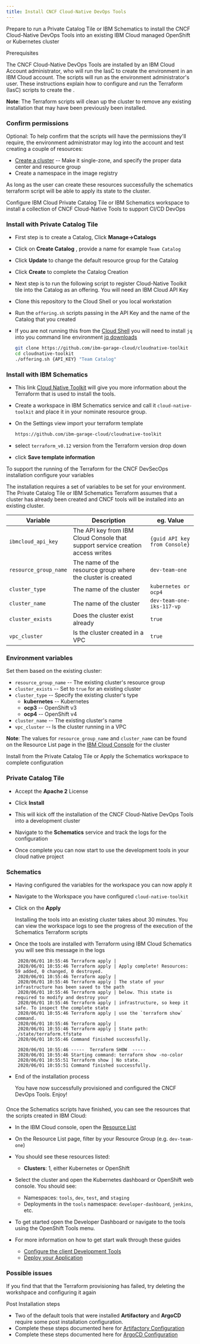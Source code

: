 ```yaml
---
title: Install CNCF Cloud-Native DevOps Tools
---
```



Prepare to run a Private Catalog Tile or IBM Schematics to install the CNCF Cloud-Native DevOps Tools into an existing IBM Cloud managed OpenShift or Kubernetes cluster

<Tabs>

<Tab label="Prerequisites">

<PageDescription>

Prerequisites

</PageDescription>

The CNCF Cloud-Native DevOps Tools are installed by an IBM Cloud Account administrator, who will run the IasC to create the environment in an IBM Cloud account. The scripts will run as the environment administrator's user. These instructions explain how to configure and run the Terraform (IasC) scripts to create the <Globals name="env" />.

<InlineNotification>

**Note**: The Terraform scripts will clean up the cluster to remove any existing installation that may have been previously been installed.

</InlineNotification>

### Confirm permissions

Optional: To help confirm that the scripts will have the permissions they'll require, the environment administrator may log into the account and test creating a couple of resources:
- [Create a cluster](https://cloud.ibm.com/kubernetes/catalog/cluster/create) -- Make it single-zone, and specify the proper data center and resource group
- Create a namespace in the image registry

As long as the user can create these resources successfully the schematics terraform script will be able to apply its state to the cluster.

</Tab>

<Tab label="Install">

<PageDescription>

Configure IBM Cloud Private Catalog Tile or IBM Schematics workspace to install a collection of CNCF Cloud-Native Tools to support CI/CD DevOps

</PageDescription>

### Install with Private Catalog Tile

<p></p>

- First step is to create a Catalog, Click **Manage->Catalogs**
- Click on **Create Catalog** , provide a name for example `Team Catalog`
- Click **Update** to change the default resource group for the Catalog
- Click **Create** to complete the Catalog Creation

- Next step is to run the following script to register Cloud-Native Toolkit
 tile into the Catalog as an offering. You will need an IBM Cloud API Key

- Clone this repository to the Cloud Shell or you local workstation
- Run the `offering.sh` scripts passing in the API Key and the name of the
 Catalog that you created
- If you are not running this from the [Cloud Shell](https://www.ibm.com/cloud/cloud-shell) you will need to install `jq` into you command line environment [jq downloads](https://stedolan.github.io/jq/download/)

    ```bash
    git clone https://github.com/ibm-garage-cloud/cloudnative-toolkit
    cd cloudnative-toolkit
    ./offering.sh {API_KEY} "Team Catalog"
    ```

### Install with IBM Schematics

<p></p>

- This link [Cloud Native Toolkit](https://github.com/ibm-garage-cloud/cloudnative-toolkit)
will give you more information about the Terraform that is used to install the tools.

- Create a workspace in IBM Schematics service and call it `cloud-native-toolkit` and place it in your nominate resource group.

- On the Settings view import your terraform template
    ```bash
    https://github.com/ibm-garage-cloud/cloudnative-toolkit
    ```
- select `terraform_v0.12` version from the Terraform version drop down
- click **Save template information**

</Tab>

<Tab label="Variables">

<PageDescription>

To support the running of the Terraform for the CNCF DevSecOps installation configure your variables

</PageDescription>

The installation requires a set of variables to be set for your environment.  The Private Catalog Tile or IBM Schematics Terraform assumes that a cluster has already been created and CNCF tools will be installed into an existing cluster.

| **Variable**   | **Description**  | **eg. Value**  |
|---|---|---|
| `ibmcloud_api_key` | The API key from IBM Cloud Console that support service creation access writes  | `{guid API key from Console}`  |
|  `resource_group_name` | The name of the resource group where the cluster is created  | `dev-team-one`  |
|  `cluster_type`       |  The name of the cluster |  `kubernetes or ocp4` |
|  `cluster_name`       |  The name of the cluster |  `dev-team-one-iks-117-vp` |
|  `cluster_exists`     |  Does the cluster exist already | `true`  |
|  `vpc_cluster`        | Is the cluster created in a VPC  | `true`  |

### Environment variables

Set them based on the existing cluster:
- `resource_group_name` -- The existing cluster's resource group
- `cluster_exists` -- Set to `true` for an existing cluster
- `cluster_type` -- Specify the existing cluster's type
    - **kubernetes** -- Kubernetes
    - **ocp3** -- OpenShift v3
    - **ocp4** -- OpenShift v4
- `cluster_name` -- The existing cluster's name
- `vpc_cluster` -- Is the cluster running in a VPC

<p/>

<InlineNotification>

**Note**: The values for `resource_group_name` and `cluster_name` can be found on the Resource List page in the [IBM Cloud Console](https://cloud.ibm.com/resources)
  for the cluster

</InlineNotification>

</Tab>

<Tab label="Apply">

<PageDescription>

Install from the Private Catalog Tile or Apply the Schematics workspace to complete configuration

</PageDescription>

### Private Catalog Tile

<p></p>

- Accept the **Apache 2** License

- Click **Install**

- This will kick off the installation of the CNCF Cloud-Native DevOps Tools into a development cluster

- Navigate to the **Schematics** service and track the logs for the configuration

- Once complete you can now start to use the development tools in your cloud native project



### Schematics

<p></p>

- Having configured the variables for the workspace you can now apply it

- Navigate to the Workspace you have configured `cloud-native-toolkit`
- Click on the **Apply**

    Installing the tools into an existing cluster takes about 30 minutes. You can view the workspace logs to see the progress of the execution of the Schematics Terraform scripts

- Once the tools are installed with Terraform using IBM Cloud Schematics you will see this message in the logs
    ```
     2020/06/01 10:55:46 Terraform apply |
     2020/06/01 10:55:46 Terraform apply | Apply complete! Resources: 59 added, 0 changed, 0 destroyed.
     2020/06/01 10:55:46 Terraform apply |
     2020/06/01 10:55:46 Terraform apply | The state of your infrastructure has been saved to the path
     2020/06/01 10:55:46 Terraform apply | below. This state is required to modify and destroy your
     2020/06/01 10:55:46 Terraform apply | infrastructure, so keep it safe. To inspect the complete state
     2020/06/01 10:55:46 Terraform apply | use the `terraform show` command.
     2020/06/01 10:55:46 Terraform apply |
     2020/06/01 10:55:46 Terraform apply | State path: ./state/terraform.tfstate
     2020/06/01 10:55:46 Command finished successfully.

     2020/06/01 10:55:46 -----  Terraform SHOW  -----
     2020/06/01 10:55:46 Starting command: terraform show -no-color
     2020/06/01 10:55:51 Terraform show | No state.
     2020/06/01 10:55:51 Command finished successfully.
     ```

- End of the installation process

    <InlineNotification kind="success">

    You have now successfully provisioned and configured the CNCF DevOps Tools. Enjoy!

    </InlineNotification>

### <Globals name="env" />

Once the Schematics scripts have finished, you can see the resources that the scripts created in IBM Cloud:
- In the IBM Cloud console, open the [Resource List](https://cloud.ibm.com/docs/overview?topic=overview-ui#dashboardview "Managing resources in the resource list")
- On the Resource List page, filter by your Resource Group (e.g. `dev-team-one`)
- You should see these resources listed:
    - **Clusters**: 1, either Kubernetes or OpenShift
- Select the cluster and open the Kubernetes dashboard or OpenShift web console. You should see:
    - Namespaces: `tools`, `dev`, `test`, and `staging`
    - Deployments in the `tools` namespace: `developer-dashboard`, `jenkins`, etc.


- To get started open the Developer Dashboard or navigate to the tools using the OpenShift Tools menu.

- For more information on how to get start walk through these guides
    - [Configure the client Development Tools](cloud-native-setup-tools)
    - [Deploy your Application](cloud-native-deploy)

### Possible issues

If you find that that the Terraform provisioning has failed, try deleting the workshpace and configuring it again

</Tab>

<Tab label="Post Install">

<PageDescription>

Post Installation steps

</PageDescription>

- Two of the default tools that were installed **Artifactory** and **ArgoCD** require some post installation configuration.
- Complete these steps documented here for [Artifactory Configuration](cloud-native-setup/artifactory-setup)
- Complete these steps documented here for [ArgoCD Configuration](cloud-native-setup/argo-setup)

</Tab>

</Tabs>
